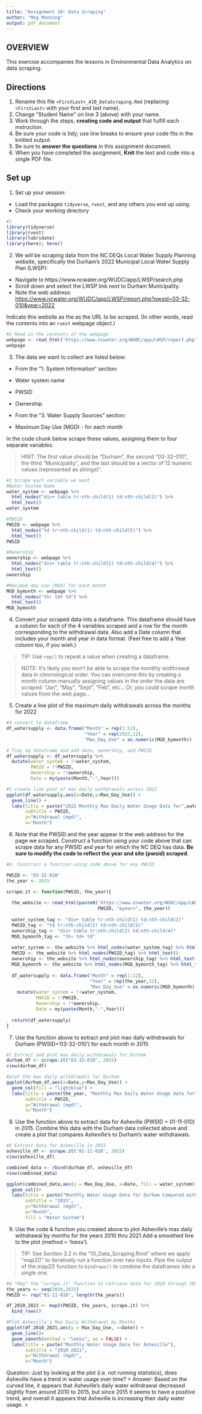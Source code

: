 ```yaml
---
title: "Assignment 10: Data Scraping"
author: "Meg Manning"
output: pdf_document
---
```


## OVERVIEW

This exercise accompanies the lessons in Environmental Data Analytics on data scraping. 

## Directions
1. Rename this file `<FirstLast>_A10_DataScraping.Rmd` (replacing `<FirstLast>` with your first and last name).
2. Change "Student Name" on line 3 (above) with your name.
3. Work through the steps, **creating code and output** that fulfill each instruction.
4. Be sure your code is tidy; use line breaks to ensure your code fits in the knitted output.
5. Be sure to **answer the questions** in this assignment document.
6. When you have completed the assignment, **Knit** the text and code into a single PDF file.


## Set up 
1. Set up your session:

* Load the packages `tidyverse`, `rvest`, and any others you end up using.
* Check your working directory

```r
#1 
library(tidyverse)
library(rvest)
library(lubridate)
library(here); here()
```

2. We will be scraping data from the NC DEQs Local Water Supply Planning website, specifically the Durham's 2022 Municipal Local Water Supply Plan (LWSP): 
 * Navigate to https://www.ncwater.org/WUDC/app/LWSP/search.php
 * Scroll down and select the LWSP link next to Durham Municipality. 
 * Note the web address: <https://www.ncwater.org/WUDC/app/LWSP/report.php?pwsid=03-32-010&year=2022>
 
Indicate this website as the as the URL to be scraped. (In other words, read the contents into an `rvest` webpage object.)

```r
#2 Read in the contents of the webpage 
webpage <- read_html('https://www.ncwater.org/WUDC/app/LWSP/report.php?pwsid=03-32-010&year=2022')
webpage
```

3. The data we want to collect are listed below:

* From the "1. System Information" section:
 * Water system name
 * PWSID
 * Ownership
 
* From the "3. Water Supply Sources" section:
 * Maximum Day Use (MGD) - for each month

In the code chunk below scrape these values, assigning them to four separate variables.

>HINT: The first value should be "Durham", the second "03-32-010", the third "Municipality", and the last should be a vector of 12 numeric values (represented as strings)".

```r
#3 Scrape each variable we want 
#Water System Name
water_system <- webpage %>% 
  html_nodes("div+ table tr:nth-child(1) td:nth-child(2)") %>% 
  html_text()
water_system

#PWSID
PWSID <- webpage %>% 
  html_nodes("td tr:nth-child(1) td:nth-child(5)") %>% 
  html_text()
PWSID

#Ownership
ownership <- webpage %>% 
  html_nodes("div+ table tr:nth-child(2) td:nth-child(4)") %>% 
  html_text()
ownership

#Maximum day use (MGD) for each month
MGD_bymonth <- webpage %>% 
  html_nodes("th~ td+ td") %>% 
  html_text()
MGD_bymonth
```


4. Convert your scraped data into a dataframe. This dataframe should have a column for each of the 4 variables scraped and a row for the month corresponding to the withdrawal data. Also add a Date column that includes your month and year in data format. (Feel free to add a Year column too, if you wish.)

>TIP: Use `rep()` to repeat a value when creating a dataframe.

>NOTE: It's likely you won't be able to scrape the monthly widthrawal data in chronological order. You can overcome this by creating a month column manually assigning values in the order the data are scraped: "Jan", "May", "Sept", "Feb", etc... Or, you could scrape month values from the web page...

5. Create a line plot of the maximum daily withdrawals across the months for 2022

```r
#4 convert to dataframe
df_watersupply <- data.frame("Month" = rep(1:12),
                             "Year" = rep(2022,12),
                             "Max_Day_Use" = as.numeric(MGD_bymonth))

# Tidy up dataframe and add date, ownership, and PWSID
df_watersupply <- df_watersupply %>%
  mutate(water_system = !!water_system,
         PWSID = !!PWSID,
         Ownership = !!ownership,
         Date = my(paste(Month,"-",Year)))

#5 create line plot of max daily withdrawals across 2022
ggplot(df_watersupply,aes(x=Date,y=Max_Day_Use)) + 
  geom_line() + 
  labs(title = paste("2022 Monthly Max Daily Water Usage Data for",water_system),
       subtitle = PWSID,
       y="Withdrawal (mgd)",
       x="Month")

```

6. Note that the PWSID and the year appear in the web address for the page we scraped. Construct a function using your code above that can scrape data for any PWSID and year for which the NC DEQ has data. **Be sure to modify the code to reflect the year and site (pwsid) scraped**.

```r
#6. Construct a function using code above for any PWSID

PWSID <- "03-32-010"
the_year <- 2015

scrape.it <- function(PWSID, the_year){
  
  the_website <- read_html(paste0('https://www.ncwater.org/WUDC/app/LWSP/report.php?pwsid=', 
                                  PWSID, "&year=", the_year))
  
  water_system_tag <- "div+ table tr:nth-child(1) td:nth-child(2)"
  PWSID_tag <- "td tr:nth-child(1) td:nth-child(5)"
  ownership_tag <- "div+ table tr:nth-child(2) td:nth-child(4)"
  MGD_bymonth_tag <- "th~ td+ td"
  
  water_system <- the_website %>% html_nodes(water_system_tag) %>% html_text()
  PWSID <- the_website %>% html_nodes(PWSID_tag) %>% html_text()
  ownership <- the_website %>% html_nodes(ownership_tag) %>% html_text()
  MGD_bymonth <- the_website %>% html_nodes(MGD_bymonth_tag) %>% html_text()
  
  df_watersupply <- data.frame("Month" = rep(1:12),
                               "Year" = rep(the_year,12),
                               "Max_Day_Use" = as.numeric(MGD_bymonth)) %>%
    mutate(water_system = !!water_system,
           PWSID = !!PWSID,
           Ownership = !!ownership,
           Date = my(paste(Month,"-",Year)))
  
  return(df_watersupply)
}
```

7. Use the function above to extract and plot max daily withdrawals for Durham (PWSID='03-32-010') for each month in 2015

```r
#7 Extract and plot max daily withdrawals for Durham 
durham_df <- scrape.it("03-32-010", 2015)
view(durham_df)

#plot the max daily withdrawals for Durham
ggplot(durham_df,aes(x=Date,y=Max_Day_Use)) + 
  geom_col(fill = "lightblue") + 
  labs(title = paste(the_year, "Monthly Max Daily Water Usage data for", water_system),
       subtitle = PWSID,
       y="Withdrawal (mgd)",
       x="Month")

```

8. Use the function above to extract data for Asheville (PWSID = 01-11-010) in 2015. Combine this data with the Durham data collected above and create a plot that compares Asheville's to Durham's water withdrawals.

```r
#8 Extract data for Asheville in 2015
asheville_df <- scrape.it('01-11-010', 2015)
view(asheville_df)

combined_data <- rbind(durham_df, asheville_df)
view(combined_data)

ggplot(combined_data,aes(y = Max_Day_Use, x=Date, fill = water_system)) +
  geom_col()+
  labs(title = paste("Monthly Water Usage Data for Durham Compared with Asheville"),
       subtitle = "2015",
       y="Withdrawal (mgd)",
       x="Month",
       fill = "Water System")
```


9. Use the code & function you created above to plot Asheville's max daily withdrawal by months for the years 2010 thru 2021.Add a smoothed line to the plot (method = 'loess').

> TIP: See Section 3.2 in the "10_Data_Scraping.Rmd" where we apply "map2()" to iteratively run a function over two inputs. Pipe the output of the map2() function to `bindrows()` to combine the dataframes into a single one. 

```r
#9 "Map" the "scrape.it" function to retrieve data for 2010 through 2021
the_years <- seq(2010,2021)
PWSID <- rep("01-11-010", length(the_years))

df_2010_2021 <- map2(PWSID, the_years, scrape.it) %>%
  bind_rows()

#Plot Asheville's Max Daily Withdrawal by Months
ggplot(df_2010_2021,aes(y = Max_Day_Use, x=Date)) +
  geom_line()+
  geom_smooth(method = "loess", se = FALSE) +
  labs(title = paste("Monthly Water Usage Data for Asheville"),
       subtitle = "2010-2021",
       y="Withdrawal (mgd)",
       x="Month")

```

Question: Just by looking at the plot (i.e. not running statistics), does Asheville have a trend in water usage over time?
> Answer: Based on the curved line, it appears that Asheville's daily water withdrawal decreased slightly from around 2010 to 2015, but since 2015 it seems to have a positive trend, and overall it appears that Asheville is increasing their daily water usage. 
>
